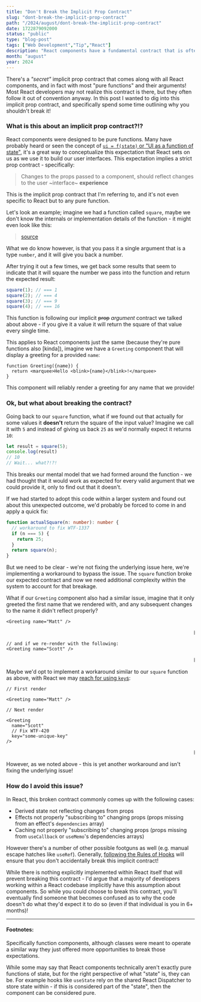```yaml
---
title: "Don't Break the Implicit Prop Contract"
slug: "dont-break-the-implicit-prop-contract"
path: "/2024/august/dont-break-the-implicit-prop-contract"
date: 1722879092000
status: "public"
type: "blog-post"
tags: ["Web Development","Tip","React"]
description: "React components have a fundamental contract that is often unstated in their implementation, and you should know about it!"
month: "august"
year: 2024
---
```



There's a _"secret"_ implicit prop contract that comes along with all React components, and in fact with most "pure functions" and their arguments! Most React developers may not realize this contract is there, but they often follow it out of convention anyway. In this post I wanted to dig into this implicit prop contract, and specifically spend some time outlining why you shouldn't break it!

### What is this about an implicit prop contract?!?

React components<FootnoteRef id="1" /> were designed to be pure functions. Many have probably heard or seen the concept of [`ui = f(state)` or "UI as a function of state"](https://rauchg.com/2015/pure-ui), it's a great way to conceptualize this expectation that React sets on us as we use it to build our user interfaces. This expectation implies a strict prop contract - specifically:

> Changes to the props passed to a component, should reflect changes to the user ~interface~ __experience__

This is the implicit prop contract that I'm referring to, and it's not even specific to React but to any pure function<FootnoteRef id="2" />.

Let's look an example; imagine we had a function called `square`, maybe we don't know the internals or implementation details of the function - it might even look like this:

<NextImage
  priority={true}
  alt="TypeScript code defining a function that returns the square of a number using a while loop with a comment saying that the code works and it shouldn't be modified"
  src="/images/dont-break-the-implicit-prop-contract/square.png"
  width="2080"
  height="1170"
/>

> [source](https://x.com/eloffd/status/1819501346829238764)

What we do know however, is that you pass it a single argument that is a type `number`, and it will give you back a number.

After trying it out a few times, we get back some results that seem to indicate that it will square the number we pass into the function and return the expected result:

```ts
square(1); // === 1
square(2); // === 4
square(3); // === 9
square(4); // === 16
```

This function is following our implicit ~~prop~~ _argument_ contract we talked about above - if you give it a value it will return the square of that value every single time.

This applies to React components just the same (because they're pure functions also [kinda]), imagine we have a `Greeting` component that will display a greeting for a provided `name`:

```tsx
function Greeting({name}) {
  return <marquee>Hello <blink>{name}</blink>!</marquee>
}
```

This component will reliably render a greeting for any name that we provide!

### Ok, but what about breaking the contract?

Going back to our `square` function, what if we found out that actually for some values it **doesn't** return the square of the input value? Imagine we call it with `5` and instead of giving us back `25` as we'd normally expect it returns `10`:

```ts
let result = square(5);
console.log(result)
// 10
// Wait... what?!?!
```

This breaks our mental model that we had formed around the function - we had thought that it would work as expected for every valid argument that we could provide it, only to find out that it doesn't.

If we had started to adopt this code within a larger system and found out about this unexpected outcome, we'd probably be forced to come in and apply a quick fix:

```ts
function actualSquare(n: number): number {
  // workaround to fix WTF-1337
  if (n === 5) {
    return 25;
  }
  return square(n);
}
```

But we need to be clear - we're not fixing the underlying issue here, we're implementing a workaround to bypass the issue. The `square` function broke our expected contract and now we need additional complexity within the system to account for that breakage.

What if our `Greeting` component also had a similar issue, imagine that it only greeted the first name that we rendered with, and any subsequent changes to the name it didn't reflect properly?

```tsx
<Greeting name="Matt" />
```

<marquee>Hello <blink>Matt</blink>!</marquee>

```tsx
// and if we re-render with the following:
<Greeting name="Scott" />
```

<marquee>Hello <blink>Matt</blink>!</marquee>

Maybe we'd opt to implement a workaround similar to our `square` function as above, with React we may [reach for using `key`s](/blog/2022/january/my-two-favorite-react-tricks):

```tsx
// First render

<Greeting name="Matt" />

// Next render

<Greeting
  name="Scott"
  // Fix WTF-420
  key="some-unique-key"
/>
```

<marquee>Hello <blink>Scott</blink>!</marquee>

However, as we noted above - this is yet another workaround and isn't fixing the underlying issue!

### How do I avoid this issue?

In React, this broken contract commonly comes up with the following cases:

- Derived state not reflecting changes from props
- Effects not properly "subscribing to" changing props (props missing from an effect's `dependencies` array)
- Caching not properly "subscribing to" changing props (props missing from `useCallback` or `useMemo`'s dependencies arrays)

However there's a number of other possible footguns as well (e.g. manual escape hatches like `useRef`). Generally, [following the Rules of Hooks](https://react.dev/reference/rules/rules-of-hooks) will ensure that you don't accidentally break this implicit contract!

While there is nothing explicitly implemented within React itself that will prevent breaking this contract - I'd argue that a majority of developers working within a React codebase implicitly have this assumption about components. So while you could choose to break this contract, you'll eventually find someone that becomes confused as to why the code doesn't do what they'd expect it to do so (even if that individual is you in 6+ months)!

---

#### Footnotes:

<Footnote id="1">Specifically function components, although classes were meant to operate a similar way they just offered more opportunities to break those expectations.</Footnote>

<Footnote id="2">While some may say that React components technically aren't exactly pure functions of state, but for the right perspective of what "state" is, they can be. For example hooks like `useState` rely on the shared React Dispatcher to store state within - if this is considered part of the "state", then the component can be considered pure.</Footnote>
